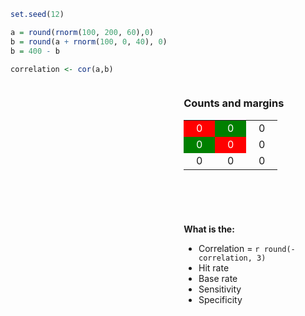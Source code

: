 ```r
set.seed(12)

a = round(rnorm(100, 200, 60),0)
b = round(a + rnorm(100, 0, 40), 0)
b = 400 - b

correlation <- cor(a,b)
```


<script src="https://cdnjs.cloudflare.com/ajax/libs/p5.js/0.7.1/p5.min.js"></script>
<script src="https://cdnjs.cloudflare.com/ajax/libs/p5.js/0.7.1/addons/p5.dom.min.js"></script>
<script src="https://cdnjs.cloudflare.com/ajax/libs/p5.js/0.7.1/addons/p5.sound.min.js"></script>



<script>
let sketch = function(p) {

p.setup = function() {

  p.createCanvas(400, 400);
  p.background('white');

  }

p.draw = function() {
    
  let w = 400;
  let h = 400;

  let tm = 10;
  let lm = 20;
  let rm = 10;
  let bm = 20;  
  
  let x = [`r a`];
  let y = [`r b`];  
    
  p.stroke('black');
  p.strokeWeight(2);
    
  p.rect(lm, tm, w-(lm+rm), h-(tm+bm) );
  
  
  // set axis labels
  // apply rotation only to text hence push and pop
  
  p.push();
  p.strokeWeight(0);
  p.stroke('black');
  p.text('Predictor', w/2, h);
  
  p.translate(10, h/2);
  p.rotate(3.1415/-2);
  p.text('Criterion',0,0);
  p.pop();
    
  // determine if mouse is within plot area
    
  let mX = p.mouseX;
  let mY = p.mouseY; 

        if (mX < w-rm && mX > lm && 
            mY < h-bm && mY > tm) {  
        
        p.strokeWeight(2);
        
        p.fill("red");
        p.rect(lm, tm, mX-lm, mY-tm);
        p.fill("green");
        p.rect(w-rm, tm, mX-w+rm, mY-tm);
        p.fill("green");
        p.rect(lm, h-bm, mX-lm, mY-h+bm);
        p.fill("red");
        p.rect(w-rm, h-bm, mX-w+rm, mY-h+bm);
        
      let tl = 0;
      let tr = 0;
      let bl = 0;
      let br = 0;
      
      for (let i = -1; i <= x.length; i++) {
      
         if(x[i] <= mX && y[i] >  mY) { bl++ } // bl
         if(x[i] <= mX && y[i] <= mY) { tl++ } // tl
         if(x[i] >  mX && y[i] >  mY) { br++ } // br
         if(x[i] >  mX && y[i] <= mY) { tr++ } // tr
      
      }
    
     document.getElementById('tl').innerHTML = tl;
     document.getElementById('tr').innerHTML = tr;  
     document.getElementById('bl').innerHTML = bl;  
     document.getElementById('br').innerHTML = br;
     
     document.getElementById('r1').innerHTML = tl + tr;
     document.getElementById('r2').innerHTML = bl + br;  
     document.getElementById('c1').innerHTML = tl + bl;  
     document.getElementById('c2').innerHTML = tr + br;
     document.getElementById('to').innerHTML = 100; 

        } // end mouse over   
  
  p.stroke('black');
  p.strokeWeight(5);
        
  let i = 0;
  while (i <= 100) {
  p.point(x[i], y[i]);
  i = i +1;
  }
    
}

}

new p5(sketch, 'container');
</script>

<div style="width:100%;">

<div id='container' style="float:left;"></div>

<div style="float:right; width: 45%;">

### Counts and margins

<table style="width: 150px; height:150px; text-align:center;">
<tr>
<td style="background-color:red;   width: 50px; color:white;" id="tl">0</td>
<td style="background-color:green; width: 50px; color:white;" id="tr">0</td>
<td style="width: 50px;" id="r1">0</td>
</tr>
<tr>
<td style="background-color:green; width: 50px; color:white;" id="bl">0</td>
<td style="background-color:red;   width: 50px; color:white;" id="br">0</td>
<td style="width: 50px;" id="r2">0</td>
</tr>
<tr>
<td style="width: 50px;" id="c1">0</td>
<td style="width: 50px;" id="c2">0</td>
<td style="width: 50px;" id="to">0</td>
</tr>
</table>

**What is the:**

* Correlation = `r round(-correlation, 3)`
* Hit rate
* Base rate
* Sensitivity
* Specificity


</div>
</div>